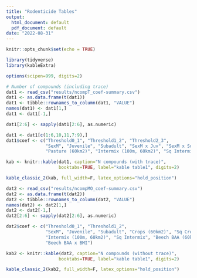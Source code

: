 ```yaml
---
title: "Rodenticide Tables"
output:
  html_document: default
  pdf_document: default
date: "2022-08-31"
---
```


```r
knitr::opts_chunk$set(echo = TRUE)
```

```r
library(tidyverse)
library(kableExtra)

options(scipen=999, digits=2)

# Number of compounds (including trace)
dat1 <- read_csv("results/ncompT_coef-summary.csv")
dat1 <- as.data.frame(t(dat1))
dat1 <- tibble::rownames_to_column(dat1, "VALUE")
names(dat1) <- dat1[1,]
dat1 <- dat1[-1,]

dat1[2:6] <- sapply(dat1[2:6], as.numeric)

dat1 <- dat1[c(1:6,10,11,7:9),]
dat1$coef <- c("Threshold0_1", "Threshold1_2", "Threshold2_3", 
               "SexM", "Juvenile", "Subadult", "SexM x Juv", "SexM x SubA", 
               "Pasture (60km2)", "Intermix (100m, 60km2)", "Sq Intermix")

```


```r
kab <- knitr::kable(dat1, caption="N compounds (with trace)",
                    booktabs=TRUE, label="kable table1", digits=2)

kable_classic_2(kab, full_width=F, latex_options="hold_position")
```

```r
dat2 <- read_csv("results/ncompMO_coef-summary.csv") 
dat2 <- as.data.frame(t(dat2))
dat2 <- tibble::rownames_to_column(dat2, "VALUE")
names(dat2) <- dat2[1,]
dat2 <- dat2[-1,]
dat2[2:6] <- sapply(dat2[2:6], as.numeric)

dat2$coef <- c("Threshold0_1", "Threshold1_2", 
               "SexM", "Juvenile", "Subadult", "Crops (60km2)", "Sq Crops (60km2)", 
               "Intermix (100m, 60km2)", "Sq Intermix", "Beech BAA (60km2)", "Beech mast index",
               "Beech BAA x BMI")
```

```r
kab2 <- knitr::kable(dat2, caption="N compounds (without trace)",
                    booktabs=TRUE, label="kable table1", digits=2)

kable_classic_2(kab2, full_width=F, latex_options="hold_position")
```

